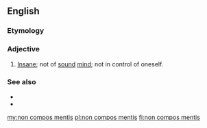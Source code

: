 ==English==

===Etymology===
{{etyl|la|en}}

===Adjective===
{{en-adj|head=[[non]] [[compos]] [[mens|mentis]]|-}}

# {{lb|en|legal|but also seeing wider use}} [[insane|Insane]]; not of [[sound]] [[mind]]; not in control of oneself.

===See also===
* {{l|en|compos mentis}}
* {{l|en|nincompoop}}

[[my:non compos mentis]]
[[pl:non compos mentis]]
[[fi:non compos mentis]]
